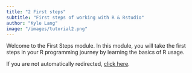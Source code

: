 ```yaml
---
title: "2 First steps"
subtitle: "First steps of working with R & Rstudio"
author: "Kyle Lang"
image: "/images/tutorial2.png"
---
```


<script>
if (!window.location.href.includes('your-tutorial-website.com') && !sessionStorage.getItem('redirected')) {
    sessionStorage.setItem('redirected', 'true');
    setTimeout(() => {
        window.location.replace("https://www.openstatprog.com/first-steps/");
    }, 100);
}
</script>

<noscript>
<meta http-equiv="refresh" content="2; url=https://www.openstatprog.com/first-steps/">
</noscript>

Welcome to the First Steps module. In this module, you will take the first steps in your R programming journey by learning the basics of R usage.

If you are not automatically redirected, [click here](https://www.openstatprog.com/first-steps/).







